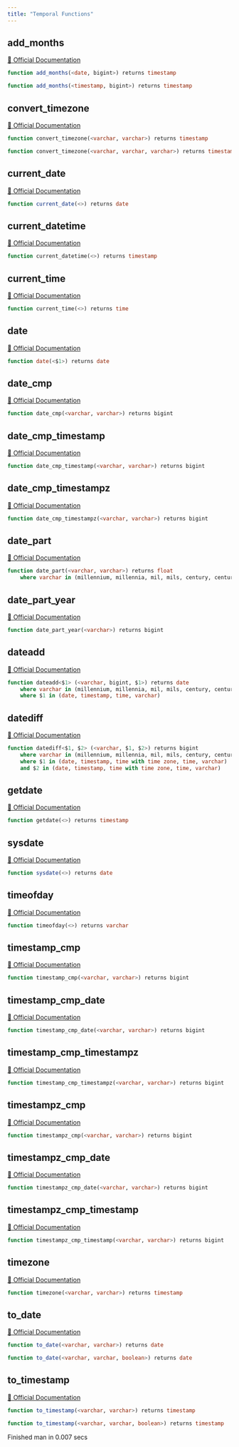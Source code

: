 ```yaml
---
title: "Temporal Functions"
---
```


## add_months
[🔗 Official Documentation](#)

```sql
function add_months(<date, bigint>) returns timestamp
```


```sql
function add_months(<timestamp, bigint>) returns timestamp
```


## convert_timezone
[🔗 Official Documentation](#)

```sql
function convert_timezone(<varchar, varchar>) returns timestamp
```


```sql
function convert_timezone(<varchar, varchar, varchar>) returns timestamp
```


## current_date
[🔗 Official Documentation](#)

```sql
function current_date(<>) returns date
```


## current_datetime
[🔗 Official Documentation](#)

```sql
function current_datetime(<>) returns timestamp
```


## current_time
[🔗 Official Documentation](#)

```sql
function current_time(<>) returns time
```


## date
[🔗 Official Documentation](#)

```sql
function date(<$1>) returns date
```


## date_cmp
[🔗 Official Documentation](#)

```sql
function date_cmp(<varchar, varchar>) returns bigint
```


## date_cmp_timestamp
[🔗 Official Documentation](#)

```sql
function date_cmp_timestamp(<varchar, varchar>) returns bigint
```


## date_cmp_timestampz
[🔗 Official Documentation](#)

```sql
function date_cmp_timestampz(<varchar, varchar>) returns bigint
```


## date_part
[🔗 Official Documentation](#)

```sql
function date_part(<varchar, varchar>) returns float
	where varchar in (millennium, millennia, mil, mils, century, centuries, c, cent, cents, decade, decades, dec, decs, year, years, y, yr, yrs, quarter, quarters, qtr, qtrs, month, months, mon, mons, week, weeks, w, dayofweek, dow, dw, weekday, dayofyear, doy, dy, yearday, days, days, d, hour, hours, h, hr, hrs, minute, minutes, m, min, mins, second, seconds, s, sec, secs, millisecond, milliseconds, ms, msec, msecs, msecond, mseconds, millisec, millisecs, millisecon, microsecond, microseconds, microsec, microsecs, microsecond, usecond, useconds, us, usec, usecs)
```


## date_part_year
[🔗 Official Documentation](#)

```sql
function date_part_year(<varchar>) returns bigint
```


## dateadd
[🔗 Official Documentation](#)

```sql
function dateadd<$1> (<varchar, bigint, $1>) returns date
	where varchar in (millennium, millennia, mil, mils, century, centuries, c, cent, cents, decade, decades, dec, decs, year, years, y, yr, yrs, quarter, quarters, qtr, qtrs, month, months, mon, mons, week, weeks, w, day, days, d, hour, hours, h, hr, hrs, minute, minutes, m, min, mins, second, seconds, s, sec, secs, millisecond, milliseconds, ms, msec, msecs, msecond, mseconds, millisec, millisecs, millisecon, microsecond, microseconds, microsec, microsecs, microsecond, usecond, useconds, us, usec, usecs)
	where $1 in (date, timestamp, time, varchar)
```


## datediff
[🔗 Official Documentation](#)

```sql
function datediff<$1, $2> (<varchar, $1, $2>) returns bigint
	where varchar in (millennium, millennia, mil, mils, century, centuries, c, cent, cents, decade, decades, dec, decs, year, years, y, yr, yrs, quarter, quarters, qtr, qtrs, month, months, mon, mons, week, weeks, w, day, days, d, hour, hours, h, hr, hrs, minute, minutes, m, min, mins, second, seconds, s, sec, secs, millisecond, milliseconds, ms, msec, msecs, msecond, mseconds, millisec, millisecs, millisecon, microsecond, microseconds, microsec, microsecs, microsecond, usecond, useconds, us, usec, usecs)
	where $1 in (date, timestamp, time with time zone, time, varchar)
	and $2 in (date, timestamp, time with time zone, time, varchar)
```


## getdate
[🔗 Official Documentation](#)

```sql
function getdate(<>) returns timestamp
```


## sysdate
[🔗 Official Documentation](#)

```sql
function sysdate(<>) returns date
```


## timeofday
[🔗 Official Documentation](#)

```sql
function timeofday(<>) returns varchar
```


## timestamp_cmp
[🔗 Official Documentation](#)

```sql
function timestamp_cmp(<varchar, varchar>) returns bigint
```


## timestamp_cmp_date
[🔗 Official Documentation](#)

```sql
function timestamp_cmp_date(<varchar, varchar>) returns bigint
```


## timestamp_cmp_timestampz
[🔗 Official Documentation](#)

```sql
function timestamp_cmp_timestampz(<varchar, varchar>) returns bigint
```


## timestampz_cmp
[🔗 Official Documentation](#)

```sql
function timestampz_cmp(<varchar, varchar>) returns bigint
```


## timestampz_cmp_date
[🔗 Official Documentation](#)

```sql
function timestampz_cmp_date(<varchar, varchar>) returns bigint
```


## timestampz_cmp_timestamp
[🔗 Official Documentation](#)

```sql
function timestampz_cmp_timestamp(<varchar, varchar>) returns bigint
```


## timezone
[🔗 Official Documentation](#)

```sql
function timezone(<varchar, varchar>) returns timestamp
```


## to_date
[🔗 Official Documentation](#)

```sql
function to_date(<varchar, varchar>) returns date
```


```sql
function to_date(<varchar, varchar, boolean>) returns date
```


## to_timestamp
[🔗 Official Documentation](#)

```sql
function to_timestamp(<varchar, varchar>) returns timestamp
```


```sql
function to_timestamp(<varchar, varchar, boolean>) returns timestamp
```


   Finished man in 0.007 secs

